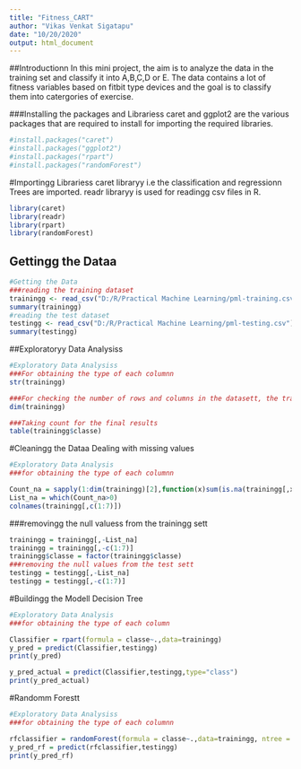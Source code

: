 ---
title: "Fitness_CART"
author: "Vikas Venkat Sigatapu"
date: "10/20/2020"
output: html_document
---

##Introductionn
In this mini project, the aim is to analyze the data in the training set and classify it into A,B,C,D or E. The data contains a lot of fitness variables based on fitbit type devices and the goal is to classify them into catergories of exercise.

###Installing the packages and Librariess
caret and ggplot2 are the various packages that are required to install for importing the required libraries.

```{r}
#install.packages("caret")
#install.packages("ggplot2")
#install.packages("rpart")
#install.packages("randomForest")
```
#Importingg Librariess
caret libraryy i.e the classification and regressionn Trees are imported.
readr libraryy is used for readingg csv files in R.
```{r}
library(caret)
library(readr)
library(rpart)
library(randomForest)
```

## Gettingg the Dataa

```{r}
#Getting the Data
###reading the training dataset
trainingg <- read_csv("D:/R/Practical Machine Learning/pml-training.csv")
summary(trainingg)
#reading the test dataset
testingg <- read_csv("D:/R/Practical Machine Learning/pml-testing.csv")
summary(testingg)
```

##Exploratoryy Data Analysiss

```{r}
#Exploratory Data Analysiss
###For obtaining the type of each columnn
str(trainingg)

###For checking the number of rows and columns in the datasett, the train datasett contains 19622 rows and 160 columns.
dim(trainingg)

###Taking count for the final results
table(trainingg$classe)

```
#Cleaningg the Dataa
Dealing with missing values


```{r}
#Exploratory Data Analysis
###for obtaining the type of each columnn

Count_na = sapply(1:dim(trainingg)[2],function(x)sum(is.na(trainingg[,x])))
List_na = which(Count_na>0)
colnames(trainingg[,c(1:7)])

```
###removingg the null valuess from the trainingg sett

```{r}
trainingg = trainingg[,-List_na]
trainingg = trainingg[,-c(1:7)]
trainingg$classe = factor(trainingg$classe)
###removing the null values from the test sett
testingg = testingg[,-List_na]
testingg = testingg[,-c(1:7)]
```
#Buildingg the Modell
Decision Tree
```{r}
#Exploratory Data Analysis
###for obtaining the type of each column

Classifier = rpart(formula = classe~.,data=trainingg)
y_pred = predict(Classifier,testingg)
print(y_pred)

y_pred_actual = predict(Classifier,testingg,type="class")
print(y_pred_actual)
```

#Randomm Forestt

```{r}
#Exploratory Data Analysiss
###for obtaining the type of each columnn

rfclassifier = randomForest(formula = classe~.,data=trainingg, ntree = 10)
y_pred_rf = predict(rfclassifier,testingg)
print(y_pred_rf)
```



